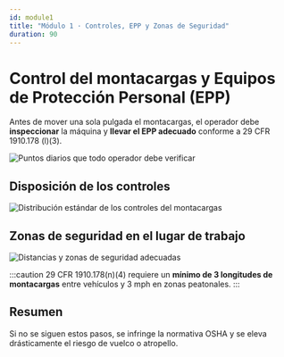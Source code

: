 ```yaml
---
id: module1
title: "Módulo 1 · Controles, EPP y Zonas de Seguridad"
duration: 90
---
```



# Control del montacargas y Equipos de Protección Personal (EPP)

Antes de mover una sola pulgada el montacargas, el operador debe **inspeccionar** la máquina y **llevar el EPP adecuado** conforme a 29 CFR 1910.178 (l)(3).

![Puntos diarios que todo operador debe verificar](https://mzsozezflbhebykncbmr.supabase.co/storage/v1/object/public/videos/inspection-checklist.png "Lista de inspección diaria")

## Disposición de los controles

![Distribución estándar de los controles del montacargas](https://mzsozezflbhebykncbmr.supabase.co/storage/v1/object/public/videos/control-layout.png "Distribución de controles")

<Flash q="¿Cuál es el primer paso antes de arrancar el montacargas?" a="Colocar el freno de estacionamiento y bajar las horquillas" />

## Zonas de seguridad en el lugar de trabajo

![Distancias y zonas de seguridad adecuadas](https://mzsozezflbhebykncbmr.supabase.co/storage/v1/object/public/videos/safety-zones.png "Zonas de seguridad")

:::caution
29 CFR 1910.178(n)(4) requiere un **mínimo de 3 longitudes de montacargas** entre vehículos y 3 mph en zonas peatonales.
:::

## Resumen

Si no se siguen estos pasos, se infringe la normativa OSHA y se eleva drásticamente el riesgo de vuelco o atropello.

<Flash q="¿Cuál es la distancia mínima a un peatón?" a="3 metros (≈ 10 pies)" /> 